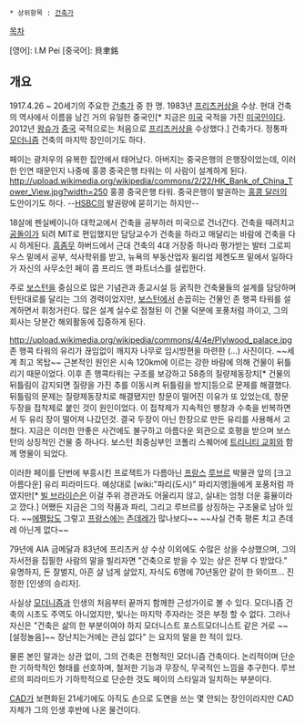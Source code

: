  * 상위항목 : [[건축가]]

[[목차]]

[영어]: I.M Pei
[중국어]: 貝聿銘

== 개요 ==
1917.4.26 ~ 
20세기의 주요한 [[건축가]] 중 한 명. 1983년 [[프리츠커상]]을 수상. 현대 건축의 역사에서 이름을 남긴 거의 유일한 중국인[* 지금은 [[미국]] 국적을 가진 [[미국인]]이다. 2012년 [[왕슈]]가 [[중국]] 국적으로는 처음으로 [[프리츠커상]]을 수상했다.] 건축가다. 정통파 [[모더니즘]] 건축의 마지막 장인이기도 하다. 

페이는 광저우의 유복한 집안에서 태어났다. 아버지는 중국은행의 은행장이었는데, 이러한 인연 때문인지 나중에 홍콩 중국은행 타워는 이 사람이 설계하게 된다. 
http://upload.wikimedia.org/wikipedia/commons/2/22/HK_Bank_of_China_Tower_View.jpg?width=250
홍콩 중국은행 타워. 중국은행이 발권하는 [[홍콩 달러]]의 도안이기도 하다. --[[HSBC]]의 발권량에 묻히기는 하지만--

18살에 펜실베이니아 대학교에서 건축을 공부하러 미국으로 건너간다. 건축을 때려치고 [[공돌이]]가 되려 MIT로 편입했지만 담당교수가 건축을 하라고 매달리는 바람에 건축을 다시 하게된다. [[흠좀무]] 하버드에서 근대 건축의 4대 거장중 하나라 평가받는 발터 그로피우스 밑에서 공부, 석사학위를 받고, 뉴욕의 부동산업자 윌리엄 제켄도프 밑에서 일하다가 자신의 사무소인 페이 콥 프리드 앤 파트너스를 설립한다. 

주로 [[보스턴]]을 중심으로 많은 기념관과 종교시설 등 굵직한 건축물들의 설계를 담당하며 탄탄대로를 달리는 그의 경력이었지만, [[보스턴]]에서 손꼽히는 건물인 존 행콕 타워를 설계하면서 휘청거린다. 많은 설계 실수로 점철된 이 건물 덕분에 포풍처럼 까이고, 그의 회사는 당분간 해외활동에 집중하게 된다. 

http://upload.wikimedia.org/wikipedia/commons/4/4e/Plylwood_palace.jpg
존 행콕 타워의 유리가 끊임없이 깨지자 나무로 임시방편을 마련한 (...) 사진이다. ~~세계 최고 목탑~~ 근본적인 원인은 시속 120km에 이르는 강한 바람에 의해 건물이 뒤틀리기 때문이었다. 이후 존 행콕타워는 구조를 보강하고 58층의 질량제동장치[* 건물의 뒤틀림이 감지되면 질량을 가진 추를 이동시켜 뒤틀림을 방지]등으로 문제를 해결했다. 뒤틀림의 문제는 질량제동장치로 해결됐지만 창문이 떨어진 이유가 또 있었는데, 창문 두장을 접착제로 붙인 것이 원인이었다. 이 접착제가 지속적인 팽창과 수축을 반복하면서 두 유리 장이 떨어져 나갔던것. 결국 두장이 아닌 한장으로 만든 유리를 사용해서 고쳤다. 지금은 이러한 안좋은 사건에도 불구하고 아름다운 외관으로 호평을 받으며 보스턴의 상징적인 건물 중 하나다. 보스턴 최중심부인 코폴리 스퀘어에 [[트리니티 교회]]와 함께 명물이 되었다. 

이러한 페이를 단번에 부흥시킨 프로잭트가 다름아닌 [[프랑스]] [[루브르]] 박물관 앞의 [크고 아름다운] 유리 피라미드다. 예상대로 [wiki:"파리(도시)" 파리지앵]들에게 포풍처럼 까였지만[* [[빌 브라이슨]]은 이걸 주위 경관과도 어울리지 않고, 실내는 엄청 더운 흉뮬이라고 깠다.] 어쨌든 지금은 그의 작품과 파리, 그리고 루브르를 상징하는 구조물로 남아 있다. ~~[[에펠탑]]도 그렇고 [[프랑스]]에는 [[츤데레]]가 많나보다~~ ~~사실 건축 평론 치고 츤데레 아닌게 없다~~

79년에 AIA 금메달과 83년에 프리츠커 상 수상 이외에도 수많은 상을 수상했으며, 그의 자서전을 집필한 사람의 말을 빌리자면 "건축으로 받을 수 있는 상은 전부 다 받았다." 유명하지, 돈 잘벌지, 아흔 살 넘게 살았지, 자식도 6명에 70년동안 같이 한 와이프... 진정한 [인생의 승리자].

사실상 [[모더니즘]]과 인생의 처음부터 끝까지 함께한 근성가이로 볼 수 있다. 모더니즘 건축의 시초도 주역도 아니었지만, 빛나는 마지막 주자라는 것은 부정 할 수 없다. 그러나 자신은 "건축은 삶의 한 부분이여야 하지 모더니스트 포스트모더니스트 같은 거로 ~~[설정놀음]~~ 장난치는거에는 관심 없다" 는 요지의 말을 한 적이 있다. 

물론 본인 말과는 상관 없이, 그의 건축은 전형적인 모더니즘 건축이다. 논리적이며 단순한 기하학적인 형태를 선호하며, 철저한 기능과 무장식, 무국적인 느낌을 추구한다. 루브르의 피라미드가 기하학적으로 단순한 것도 페이의 스타일과 일치하는 부분이다. 

[[CAD]]가 보편화된 21세기에도 아직도 손으로 도면을 쓰는 몇 안되는 장인이라지만 CAD 자체가 그의 인생 후반에 나온 물건이다.
